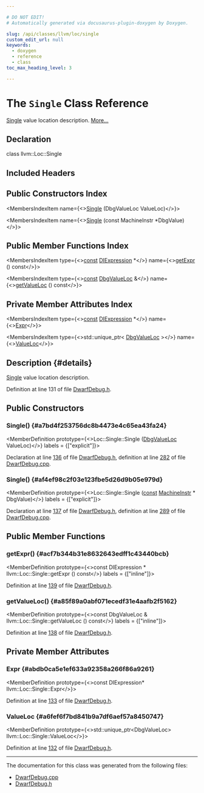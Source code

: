 ```yaml
---

# DO NOT EDIT!
# Automatically generated via docusaurus-plugin-doxygen by Doxygen.

slug: /api/classes/llvm/loc/single
custom_edit_url: null
keywords:
  - doxygen
  - reference
  - class
toc_max_heading_level: 3

---
```





# The `Single` Class Reference

<DoxygenPage pluginConfig={pluginConfig}>

<a href="/docs/api/classes/llvm/loc/single">Single</a> value location description. <a href="#details">More...</a>

## Declaration

<CodeBlock>class llvm::Loc::Single</CodeBlock>

## Included Headers

<IncludesList>
<IncludesListItem
  filePath="CodeGen/AsmPrinter/DwarfDebug.h"
  permalink="/docs/api/files/lib/lib/codegen/lib/codegen/asmprinter/dwarfdebug-h"
  isLocal="true" />
</IncludesList>

## Public Constructors Index

<MembersIndex>

<MembersIndexItem
  name={<><a href="#a7bd4f253756dc8b4473e4c65ea43fa24">Single</a> (DbgValueLoc ValueLoc)</>}>
</MembersIndexItem>

<MembersIndexItem
  name={<><a href="#af4ef98c2f03e123fbe5d26d9b05e979d">Single</a> (const MachineInstr &#42;DbgValue)</>}>
</MembersIndexItem>

</MembersIndex>

## Public Member Functions Index

<MembersIndex>

<MembersIndexItem
  type={<><a href="/docs/api/files/lib/lib/target/lib/target/aarch64/aarch64promoteconstant-cpp/#a90f8350fecae261c25be85d38b451bff">const</a> <a href="/docs/api/classes/llvm/diexpression">DIExpression</a> &#42;</>}
  name={<><a href="#acf7b344b31e8632643edff1c43440bcb">getExpr</a> () const</>}>
</MembersIndexItem>

<MembersIndexItem
  type={<><a href="/docs/api/files/lib/lib/target/lib/target/aarch64/aarch64promoteconstant-cpp/#a90f8350fecae261c25be85d38b451bff">const</a> <a href="/docs/api/classes/llvm/dbgvalueloc">DbgValueLoc</a> &amp;</>}
  name={<><a href="#a85f89a0abf071ecedf31e4aafb2f5162">getValueLoc</a> () const</>}>
</MembersIndexItem>

</MembersIndex>

## Private Member Attributes Index

<MembersIndex>

<MembersIndexItem
  type={<><a href="/docs/api/files/lib/lib/target/lib/target/aarch64/aarch64promoteconstant-cpp/#a90f8350fecae261c25be85d38b451bff">const</a> <a href="/docs/api/classes/llvm/diexpression">DIExpression</a> &#42;</>}
  name={<><a href="#abdb0ca5e1ef633a92358a266f86a9261">Expr</a></>}>
</MembersIndexItem>

<MembersIndexItem
  type={<>std::unique&#95;ptr&lt; <a href="/docs/api/classes/llvm/dbgvalueloc">DbgValueLoc</a> &gt;</>}
  name={<><a href="#a6fef6f7bd841b9a7df6aef57a8450747">ValueLoc</a></>}>
</MembersIndexItem>

</MembersIndex>

## Description {#details}

<a href="/docs/api/classes/llvm/loc/single">Single</a> value location description.

Definition at line 131 of file <a href="/docs/api/files/lib/lib/codegen/lib/codegen/asmprinter/dwarfdebug-h">DwarfDebug.h</a>.

<SectionDefinition>

## Public Constructors

### Single() {#a7bd4f253756dc8b4473e4c65ea43fa24}

<MemberDefinition
  prototype={<>Loc::Single::Single (<a href="/docs/api/classes/llvm/dbgvalueloc">DbgValueLoc</a> ValueLoc)</>}
  labels = {["explicit"]}>

Declaration at line <a href="/docs/api/files/lib/lib/codegen/lib/codegen/asmprinter/dwarfdebug-h/#l00136">136</a> of file <a href="/docs/api/files/lib/lib/codegen/lib/codegen/asmprinter/dwarfdebug-h">DwarfDebug.h</a>, definition at line <a href="/docs/api/files/lib/lib/codegen/lib/codegen/asmprinter/dwarfdebug-cpp/#l00282">282</a> of file <a href="/docs/api/files/lib/lib/codegen/lib/codegen/asmprinter/dwarfdebug-cpp">DwarfDebug.cpp</a>.
</MemberDefinition>

### Single() {#af4ef98c2f03e123fbe5d26d9b05e979d}

<MemberDefinition
  prototype={<>Loc::Single::Single (<a href="/docs/api/files/lib/lib/target/lib/target/aarch64/aarch64promoteconstant-cpp/#a90f8350fecae261c25be85d38b451bff">const</a> <a href="/docs/api/classes/llvm/machineinstr">MachineInstr</a> &#42; DbgValue)</>}
  labels = {["explicit"]}>

Declaration at line <a href="/docs/api/files/lib/lib/codegen/lib/codegen/asmprinter/dwarfdebug-h/#l00137">137</a> of file <a href="/docs/api/files/lib/lib/codegen/lib/codegen/asmprinter/dwarfdebug-h">DwarfDebug.h</a>, definition at line <a href="/docs/api/files/lib/lib/codegen/lib/codegen/asmprinter/dwarfdebug-cpp/#l00289">289</a> of file <a href="/docs/api/files/lib/lib/codegen/lib/codegen/asmprinter/dwarfdebug-cpp">DwarfDebug.cpp</a>.
</MemberDefinition>

</SectionDefinition>

<SectionDefinition>

## Public Member Functions

### getExpr() {#acf7b344b31e8632643edff1c43440bcb}

<MemberDefinition
  prototype={<>const DIExpression &#42; llvm::Loc::Single::getExpr () const</>}
  labels = {["inline"]}>

Definition at line <a href="/docs/api/files/lib/lib/codegen/lib/codegen/asmprinter/dwarfdebug-h/#l00139">139</a> of file <a href="/docs/api/files/lib/lib/codegen/lib/codegen/asmprinter/dwarfdebug-h">DwarfDebug.h</a>.
</MemberDefinition>

### getValueLoc() {#a85f89a0abf071ecedf31e4aafb2f5162}

<MemberDefinition
  prototype={<>const DbgValueLoc &amp; llvm::Loc::Single::getValueLoc () const</>}
  labels = {["inline"]}>

Definition at line <a href="/docs/api/files/lib/lib/codegen/lib/codegen/asmprinter/dwarfdebug-h/#l00138">138</a> of file <a href="/docs/api/files/lib/lib/codegen/lib/codegen/asmprinter/dwarfdebug-h">DwarfDebug.h</a>.
</MemberDefinition>

</SectionDefinition>

<SectionDefinition>

## Private Member Attributes

### Expr {#abdb0ca5e1ef633a92358a266f86a9261}

<MemberDefinition
  prototype={<>const DIExpression&#42; llvm::Loc::Single::Expr</>}>

Definition at line <a href="/docs/api/files/lib/lib/codegen/lib/codegen/asmprinter/dwarfdebug-h/#l00133">133</a> of file <a href="/docs/api/files/lib/lib/codegen/lib/codegen/asmprinter/dwarfdebug-h">DwarfDebug.h</a>.
</MemberDefinition>

### ValueLoc {#a6fef6f7bd841b9a7df6aef57a8450747}

<MemberDefinition
  prototype={<>std::unique&#95;ptr&lt;DbgValueLoc&gt; llvm::Loc::Single::ValueLoc</>}>

Definition at line <a href="/docs/api/files/lib/lib/codegen/lib/codegen/asmprinter/dwarfdebug-h/#l00132">132</a> of file <a href="/docs/api/files/lib/lib/codegen/lib/codegen/asmprinter/dwarfdebug-h">DwarfDebug.h</a>.
</MemberDefinition>

</SectionDefinition>

<hr/>

The documentation for this class was generated from the following files:

<ul>
<li><a href="/docs/api/files/lib/lib/codegen/lib/codegen/asmprinter/dwarfdebug-cpp">DwarfDebug.cpp</a></li>
<li><a href="/docs/api/files/lib/lib/codegen/lib/codegen/asmprinter/dwarfdebug-h">DwarfDebug.h</a></li>
</ul>

</DoxygenPage>
